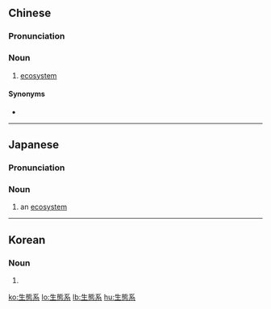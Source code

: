 {{also|生态系}}
==Chinese==
{{zh-forms|s=生态系|type=21}}

===Pronunciation===
{{zh-pron
|m=shēngtàixì
|cat=n
}}

===Noun===
{{zh-noun}}

# [[ecosystem]]

====Synonyms====
* {{zh-l|生態系統}}

{{zh-cat|Ecology|Geography|Systems theory}}

----

==Japanese==
{{wikipedia|lang=ja}}
{{ja-kanjitab|せい|たい|けい|yomi=o}}

===Pronunciation===
{{ja-pron|acc=h|y=ko|せいたいけい}}

===Noun===
{{ja-noun|せいたいけい}}

# an [[ecosystem]] {{gloss|system of an ecological community and its environment}}

{{topics|ja|sort=せいたいけい|Ecology|Geography|Systems theory}}

----

==Korean==
{{ko-hanjatab}}

===Noun===
{{ko-noun|hangeul=생태계|mr=saengt'aegye|y=sayngthaykyey}}

# {{hanja form of|생태계|[[ecosystem]]}}

[[ko:生態系]]
[[lo:生態系]]
[[lb:生態系]]
[[hu:生態系]]